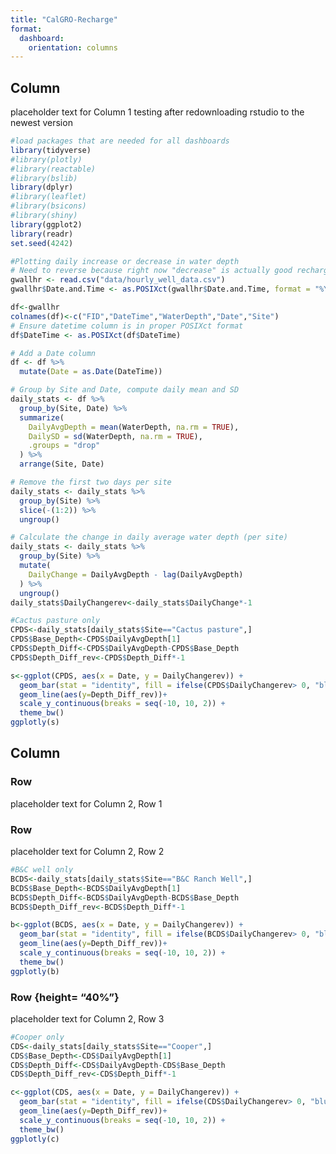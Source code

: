 ```yaml
---
title: "CalGRO-Recharge"
format: 
  dashboard: 
    orientation: columns
---
```


## Column{width="35%"}

placeholder text for Column 1
testing after redownloading rstudio to the newest version

```r
#load packages that are needed for all dashboards
library(tidyverse)
#library(plotly)             
#library(reactable)
#library(bslib)
library(dplyr)
#library(leaflet)
#library(bsicons)
#library(shiny)
library(ggplot2)
library(readr)
set.seed(4242)
```


```r
#Plotting daily increase or decrease in water depth
# Need to reverse because right now "decrease" is actually good recharge but plotted as bad water drawdown
gwallhr <- read.csv("data/hourly_well_data.csv")
gwallhr$Date.and.Time <- as.POSIXct(gwallhr$Date.and.Time, format = "%Y-%m-%d %H:%M:%S")

df<-gwallhr
colnames(df)<-c("FID","DateTime","WaterDepth","Date","Site")
# Ensure datetime column is in proper POSIXct format
df$DateTime <- as.POSIXct(df$DateTime)

# Add a Date column
df <- df %>%
  mutate(Date = as.Date(DateTime))

# Group by Site and Date, compute daily mean and SD
daily_stats <- df %>%
  group_by(Site, Date) %>%
  summarize(
    DailyAvgDepth = mean(WaterDepth, na.rm = TRUE),
    DailySD = sd(WaterDepth, na.rm = TRUE),
    .groups = "drop"
  ) %>%
  arrange(Site, Date)

# Remove the first two days per site
daily_stats <- daily_stats %>%
  group_by(Site) %>%
  slice(-(1:2)) %>%
  ungroup()

# Calculate the change in daily average water depth (per site)
daily_stats <- daily_stats %>%
  group_by(Site) %>%
  mutate(
    DailyChange = DailyAvgDepth - lag(DailyAvgDepth)
  ) %>%
  ungroup()
daily_stats$DailyChangerev<-daily_stats$DailyChange*-1
```

```r
#Cactus pasture only
CPDS<-daily_stats[daily_stats$Site=="Cactus pasture",]
CPDS$Base_Depth<-CPDS$DailyAvgDepth[1]
CPDS$Depth_Diff<-CPDS$DailyAvgDepth-CPDS$Base_Depth
CPDS$Depth_Diff_rev<-CPDS$Depth_Diff*-1

s<-ggplot(CPDS, aes(x = Date, y = DailyChangerev)) +
  geom_bar(stat = "identity", fill = ifelse(CPDS$DailyChangerev> 0, "blue", "red"), width = 0.7) +
  geom_line(aes(y=Depth_Diff_rev))+
  scale_y_continuous(breaks = seq(-10, 10, 2)) +
  theme_bw()
ggplotly(s)

```


## Column{width="65%"}

### Row {height="40%"}

placeholder text for Column 2, Row 1



### Row {height="40%"}

placeholder text for Column 2, Row 2
```r

#B&C well only
BCDS<-daily_stats[daily_stats$Site=="B&C Ranch Well",]
BCDS$Base_Depth<-BCDS$DailyAvgDepth[1]
BCDS$Depth_Diff<-BCDS$DailyAvgDepth-BCDS$Base_Depth
BCDS$Depth_Diff_rev<-BCDS$Depth_Diff*-1

b<-ggplot(BCDS, aes(x = Date, y = DailyChangerev)) +
  geom_bar(stat = "identity", fill = ifelse(BCDS$DailyChangerev> 0, "blue", "red"), width = 0.7) +
  geom_line(aes(y=Depth_Diff_rev))+
  scale_y_continuous(breaks = seq(-10, 10, 2)) +
  theme_bw()
ggplotly(b)

```

### Row {height= "40%"}

placeholder text for Column 2, Row 3

```r
#Cooper only
CDS<-daily_stats[daily_stats$Site=="Cooper",]
CDS$Base_Depth<-CDS$DailyAvgDepth[1]
CDS$Depth_Diff<-CDS$DailyAvgDepth-CDS$Base_Depth
CDS$Depth_Diff_rev<-CDS$Depth_Diff*-1

c<-ggplot(CDS, aes(x = Date, y = DailyChangerev)) +
  geom_bar(stat = "identity", fill = ifelse(CDS$DailyChangerev> 0, "blue", "red"), width = 0.7) +
  geom_line(aes(y=Depth_Diff_rev))+
  scale_y_continuous(breaks = seq(-10, 10, 2)) +
  theme_bw()
ggplotly(c)
```


